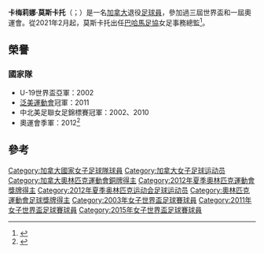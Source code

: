 {{BLPsources|time=2021-05-03T09:13:56+00:00}}
{{Infobox football biography
|name                = 卡梅莉娜·莫斯卡托
|image               = Carmelina Moscato.jpg
|image_size          = 200
|birth_date          = {{birth date and age|1984|5|2}}
|birth_place         = {{加拿大}}[[密西沙加|密西沙加]]
|height              = 1.71
|position            = [[後衛_(足球)|後衛]]
|currentclub         = 
|clubnumber          = 
|youthyears1         =
|youthclubs1         = {{flagicon|CAN}} 迪克西SC
|youthyears2         =
|youthclubs2         = {{flagicon|CAN}} 伯靈頓火焰
|collegeyears1 = 2002–2005 |college1 = {{flagicon|USA}} [[賓州州立尼塔尼雄獅隊|賓州州立大學]]  |collegecaps1 = |collegegoals1 = 
|years1              = 2003–2004
|clubs1              = {{flagicon|CAN}} [[溫哥華白浪|溫哥華白浪]]
|caps1               = 
|goals1              = 
|years2              = 2005–2008
|clubs2              = {{flagicon|CAN}} [[渥太華暴怒#女子隊|渥太華暴怒]]
|caps2               = 
|goals2              = 
|years3              = 2009–2010
|clubs3              = {{flagicon|ITA}} {{link-it|塔瓦尼亞科市立體育聯合會|Associazione Sportiva Dilettantistica Unione Polisportiva Comunale Tavagnacco|塔瓦尼亞科}}
|caps3               = 15
|goals3              = 1
|years4              = 2011
|clubs4              = {{flagicon|SWE}} {{link-sv|皮特奧體育協會女子足球隊|Piteå IF Dam|皮特奧}}
|caps4               = 10
|goals4              = 1
|years5              = 2012
|clubs5              = {{flagicon|SWE}} {{link-sv|達爾薛佛爾斯體操與體育協會|Dalsjöfors GoIF|達爾薛佛爾斯}}
|caps5               = 1
|goals5              = 0
|years6              = 2013
|clubs6              = {{flagicon|USA}} [[芝加哥紅星|芝加哥紅星]]
|caps6               = 5
|goals6              = 0
|years7              = 2013
|clubs7              = {{flagicon|USA}} [[波士頓浪花|波士頓浪花]]
|caps7               = 5
|goals7              = 0
|years8              = 2014–2015
|clubs8              = {{flagicon|USA}} [[奧林匹克里昂君主足球俱樂部|西雅圖君主]]
|caps8               = 1
|goals8              = 0
|years9              = 2015–2016
|clubs9              = {{flagicon|AUS}} [[西悉尼流浪者足球俱樂部|西悉尼流浪者]]
|caps9               = 9
|goals9              = 2
|nationalyears1 = 2002 
|nationalteam1 = 加拿大U-19
|nationalcaps1 = 
|nationalgoals1 =
|nationalyears2      = 2002–2015
|nationalteam2       = [[加拿大女足|加拿大]]
|nationalcaps2       = 94
|nationalgoals2      = 2
|nationalteam-update = 2015-05-31
}}<!-- 請香港賽馬會員工注意，這裡是維基百科，並非香港賽馬會資料庫，受僱人士於工作期間編輯條目等同犯法-->

'''卡梅莉娜·莫斯卡托'''（{{lang-en|'''Carmelina Moscato'''}}；{{bd|1984年|5月2日}}）是一名[[加拿大|加拿大]]退役[[足球員|足球員]]，參加過三屆世界盃和一屆奧運會。從2021年2月起，莫斯卡托出任[[巴哈馬足球協會|巴哈馬足協]]女足事務總監<ref>{{cite web|url=https://northerntribune.ca/bahamas-football-association-carmelina-moscato/|title=Bahamas Football Association Adds Carmelina Moscato As Director Of Women’s Football|date=2021-02-12|work=Northern Tribune|author=John Jacques|access-date=2021-04-05|archive-date=2021-04-28|archive-url=https://web.archive.org/web/20210428015330/https://northerntribune.ca/bahamas-football-association-carmelina-moscato/|dead-url=no}}</ref>。

==榮譽==
===國家隊===
*U-19世界盃亞軍：2002
*[[泛美運動會|泛美運動會]]冠軍：2011
*中北美足聯女足錦標賽冠軍：2002、2010
*奧運會季軍：2012<ref name=":21">{{cite web|url=http://canadasoccer.com/?gid=1092&t=match|title=Canada vs France – 2012-08-09|website=CanadaSoccer.com|publisher=[[加拿大足協|加拿大足協]]|access-date=2016-07-06|language=en|archive-date=2020-08-14|archive-url=https://web.archive.org/web/20200814090305/https://canadasoccer.com/?gid=1092&t=match|dead-url=no}}</ref>

==參考==
<references/>

{{2003年女足世界盃加拿大參賽名單}}
{{2011年女足世界盃加拿大參賽名單}}
{{2012年夏季奧運女足加拿大參賽名單}}
{{DEFAULTSORT:Moscato, Carmelina}}
[[Category:加拿大國家女子足球隊球員|Category:加拿大國家女子足球隊球員]]
[[Category:加拿大女子足球运动员|Category:加拿大女子足球运动员]]
[[Category:加拿大奧林匹克運動會銅牌得主|Category:加拿大奧林匹克運動會銅牌得主]]
[[Category:2012年夏季奧林匹克運動會獎牌得主|Category:2012年夏季奧林匹克運動會獎牌得主]]
[[Category:2012年夏季奥林匹克运动会足球运动员|Category:2012年夏季奥林匹克运动会足球运动员]]
[[Category:奧林匹克運動會足球獎牌得主|Category:奧林匹克運動會足球獎牌得主]]
[[Category:2003年女子世界盃足球賽球員|Category:2003年女子世界盃足球賽球員]]
[[Category:2011年女子世界盃足球賽球員|Category:2011年女子世界盃足球賽球員]]
[[Category:2015年女子世界盃足球賽球員|Category:2015年女子世界盃足球賽球員]]